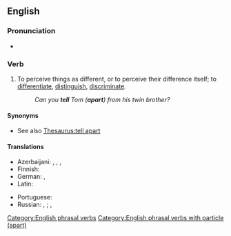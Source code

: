 ==English==

===Pronunciation===
* {{audio|en|En-au-tell apart.ogg|Audio (AU)}}

===Verb===
{{en-verb|tell<,,told> apart}}

# {{lb|en|idiomatic}} To perceive things as different, or to perceive their difference itself; to [[differentiate]], [[distinguish]], [[discriminate]].
#: {{ux|en|They are identical twins, and if they dress the same, everybody has trouble '''telling''' them '''apart'''.}}
#: ''Can you '''tell''' Tom ('''apart''') from his twin brother?''
====Synonyms====
* See also [[Thesaurus:tell apart]]

====Translations====
{{trans-top|to distinguish}}
* Azerbaijani: {{t|az|fərqləndirmək}}, {{t+|az|ayırmaq}}, {{t|az|ayırd etmək}}, {{t+|az|seçmək}}
* Finnish: {{t+|fi|erottaa}}
* German: {{t+|de|auseinanderhalten}}, {{t+|de|unterscheiden}}
* Latin: {{t|la|internoscō}}
{{trans-mid}}
* Portuguese: {{t+|pt|distinguir}}
* Russian: {{t+|ru|различа́ть|impf}}, {{t+|ru|различи́ть|pf}}; {{t+|ru|отлича́ть|impf}}, {{t+|ru|отличи́ть|pf}}
{{trans-bottom}}

[[Category:English phrasal verbs]]
[[Category:English phrasal verbs with particle (apart)]]